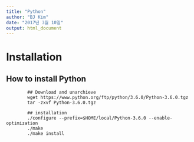 ---
title: "Python"
author: "BJ Kim"
date: "2017년 3월 10일"
output: html_document
---


# Installation

## How to install Python

```
        ## Download and unarchieve
        wget https://www.python.org/ftp/python/3.6.0/Python-3.6.0.tgz
        tar -zxvf Python-3.6.0.tgz
        
        ## installation
        ./configure --prefix=$HOME/local/Python-3.6.0 --enable-optimization
        ./make
        ./make install
        

```